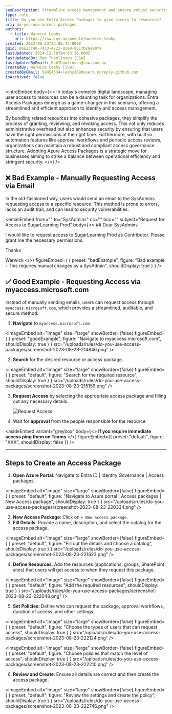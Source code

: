 ```yaml
---
seoDescription: Streamline access management and ensure robust security with Entra Access Packages.
type: rule
title: Do you use Entra Access Packages to give access to resources?
uri: do-you-use-access-packages
authors:
  - title: Warwick Leahy
    url: https://ssw.com.au/people/warwick-leahy
created: 2023-08-23T23:06:42.000Z
guid: 86623c40-7433-4723-82a0-9517b28e9079
lastUpdated: 2024-12-30T04:03:36.000Z
lastUpdatedBy: Rob Thomlinson [SSW]
lastUpdatedByEmail: RobThomlinson@ssw.com.au
createdBy: Warwick Leahy [SSW]
createdByEmail: 58454534+leahy268@users.noreply.github.com
isArchived: false
---
```


<introEmbed
  body={<>
In today's complex digital landscape, managing user access to resources can be a daunting task for organizations. Entra Access Packages emerge as a game-changer in this scenario, offering a streamlined and efficient approach to identity and access management.

By bundling related resources into cohesive packages, they simplify the process of granting, reviewing, and revoking access. This not only reduces administrative overhead but also enhances security by ensuring that users have the right permissions at the right time. Furthermore, with built-in automation features like approval workflows and periodic access reviews, organizations can maintain a robust and compliant access governance structure. Adopting Azure Access Packages is a strategic move for businesses aiming to strike a balance between operational efficiency and stringent security.
  </>}
/>
## ❌ Bad Example - Manually Requesting Access via Email

In the old-fashioned way, users would send an email to the SysAdmins requesting access to a specific resource. This method is prone to errors, lacks an audit trail, and can lead to security vulnerabilities.

<emailEmbed
  from=""
  to="SysAdmins"
  cc=""
  bcc=""
  subject="Request for Access to SugarLearning Prod"
  body={<>
    ## Dear SysAdmins

I would like to request access to SugarLearning Prod as Contributor. Please grant me the necessary permissions.

Thanks

Warwick
  </>}
  figureEmbed={ {
    preset: "badExample",
    figure: "Bad example - This requires manual changes by a SysAdmin",
    shouldDisplay: true
  } }
/>

## ✅ Good Example - Requesting Access via myaccess.microsoft.com

Instead of manually sending emails, users can request access through `myaccess.microsoft.com`, which provides a streamlined, auditable, and secure method.

1. **Navigate** to `myaccess.microsoft.com`

<imageEmbed
  alt="Image"
  size="large"
  showBorder={false}
  figureEmbed={ {
    preset: "goodExample",
    figure: "Navigate to myaccess.microsoft.com",
    shouldDisplay: true
  } }
  src="/uploads/rules/do-you-use-access-packages/screenshot-2023-08-23-214846.png"
/>


2. **Search** for the desired resource or access package.

   
<imageEmbed
  alt="Image"
  size="large"
  showBorder={false}
  figureEmbed={ {
    preset: "default",
    figure: "Search for the required resource",
    shouldDisplay: true
  } }
  src="/uploads/rules/do-you-use-access-packages/screenshot-2023-08-23-215159.png"
/>


3. **Request Access** by selecting the appropriate access package and filling out any necessary details.

   ![Request Access](/uploads/rules/do-you-use-access-packages/screenshot-2023-08-23-215532.png)

4. Wait for **approval** from the people responsible for the resource


<asideEmbed
  variant="greybox"
  body={<>
    **If you require immediate access ping them on Teams**
  </>}
  figureEmbed={{
    preset: "default",
    figure: "XXX",
    shouldDisplay: false
  }}
/>


---

## Steps to Create an Access Package

1. **Open Azure Portal**: Navigate to Entra ID | Identity Governance | Access packages.

   
<imageEmbed
  alt="Image"
  size="large"
  showBorder={false}
  figureEmbed={ {
    preset: "default",
    figure: "Navigate to Azure portal | Access packages | New Access package",
    shouldDisplay: true
  } }
  src="/uploads/rules/do-you-use-access-packages/screenshot-2023-08-23-220334.png"
/>


2. **New Access Package**: Click on `+ New access package`.
3. **Fill Details**: Provide a name, description, and select the catalog for the access package.

   
<imageEmbed
  alt="Image"
  size="large"
  showBorder={false}
  figureEmbed={ {
    preset: "default",
    figure: "Fill out the details and choose a catalog",
    shouldDisplay: true
  } }
  src="/uploads/rules/do-you-use-access-packages/screenshot-2023-08-23-221623.png"
/>


4. **Define Resources**: Add the resources (applications, groups, SharePoint sites) that users will get access to when they request this package.

   
<imageEmbed
  alt="Image"
  size="large"
  showBorder={false}
  figureEmbed={ {
    preset: "default",
    figure: "Add the required resources",
    shouldDisplay: true
  } }
  src="/uploads/rules/do-you-use-access-packages/screenshot-2023-08-23-222048.png"
/>


5. **Set Policies**: Define who can request the package, approval workflows, duration of access, and other settings.

   
<imageEmbed
  alt="Image"
  size="large"
  showBorder={false}
  figureEmbed={ {
    preset: "default",
    figure: "Choose the types of users that can request access",
    shouldDisplay: true
  } }
  src="/uploads/rules/do-you-use-access-packages/screenshot-2023-08-23-222124.png"
/>


   
<imageEmbed
  alt="Image"
  size="large"
  showBorder={false}
  figureEmbed={ {
    preset: "default",
    figure: "Choose policies that match the level of access",
    shouldDisplay: true
  } }
  src="/uploads/rules/do-you-use-access-packages/screenshot-2023-08-23-222210.png"
/>


6. **Review and Create**: Ensure all details are correct and then create the access package.

   
<imageEmbed
  alt="Image"
  size="large"
  showBorder={false}
  figureEmbed={ {
    preset: "default",
    figure: "Review the settings and create the policy",
    shouldDisplay: true
  } }
  src="/uploads/rules/do-you-use-access-packages/screenshot-2023-08-23-222746.png"
/>
